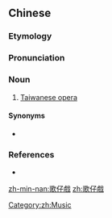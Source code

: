 {{also|歌仔戏}}
==Chinese==
{{zh-forms|s=歌仔戏|type=21}}

===Etymology===
{{rfe|lang=zh}}

===Pronunciation===
{{zh-pron
|m=gē仔xì
|c=go1 zai2 hei3
|mn=koa-仔-hì
|cat=n
}}

===Noun===
{{zh-noun}}

# [[w:Taiwanese opera|Taiwanese opera]]

====Synonyms====
* {{zh-l|薌劇}}

===References===
*{{thcwd|10610}}

[[Category:zh:Music]]

[[zh-min-nan:歌仔戲]]
[[zh:歌仔戲]]